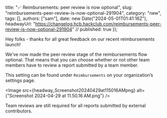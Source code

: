  title: "✅ Reimbursements: peer review is now optional",
  slug: "reimbursements-peer-review-is-now-optional-291904",
  category: "new",
  tags: [],
  authors: ["sam"],
  date: new Date("2024-05-01T01:41:16Z"),
  headwayUrl: "https://changelog.hcb.hackclub.com/reimbursements-peer-review-is-now-optional-291904" // published: true
});

Hey folks - thanks for all great feedback on our recent reimbursements launch! 

We’ve now made the peer review stage of the reimbursements flow optional. That means that you can choose whether or not other team members have to review a report submitted by a team member.

This setting can be found under `Reimbursements` on your organization’s settings page.


      
<Image src={headway_Screenshot20240429at115016AMpng} alt={"Screenshot 2024-04-29 at 11.50.16 AM.png"} />


Team reviews are still required for all reports submitted by external contributors.
